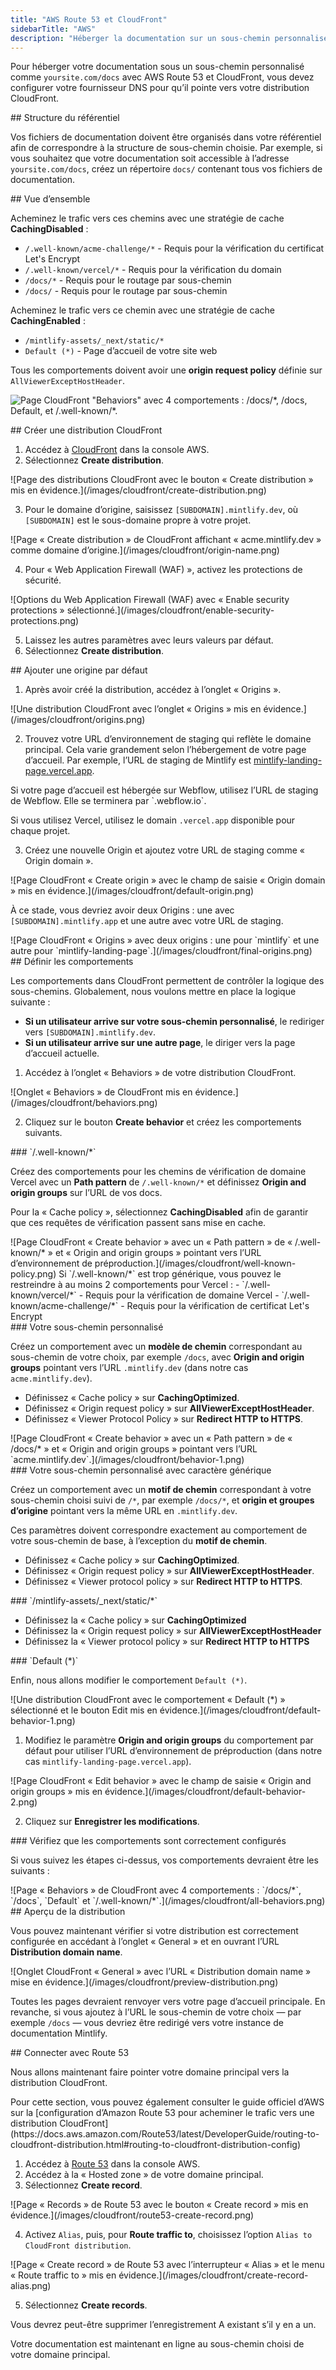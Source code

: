 ```yaml
---
title: "AWS Route 53 et CloudFront"
sidebarTitle: "AWS"
description: "Héberger la documentation sur un sous-chemin personnalisé avec les services AWS"
---
```



Pour héberger votre documentation sous un sous-chemin personnalisé comme `yoursite.com/docs` avec AWS Route 53 et CloudFront, vous devez configurer votre fournisseur DNS pour qu’il pointe vers votre distribution CloudFront.


<div id="repository-structure">
  ## Structure du référentiel
</div>

Vos fichiers de documentation doivent être organisés dans votre référentiel afin de correspondre à la structure de sous-chemin choisie. Par exemple, si vous souhaitez que votre documentation soit accessible à l’adresse `yoursite.com/docs`, créez un répertoire `docs/` contenant tous vos fichiers de documentation.

<div id="high-level-overview">
  ## Vue d’ensemble
</div>

Acheminez le trafic vers ces chemins avec une stratégie de cache **CachingDisabled** :

- `/.well-known/acme-challenge/*` - Requis pour la vérification du certificat Let's Encrypt
- `/.well-known/vercel/*` - Requis pour la vérification du domain
- `/docs/*` - Requis pour le routage par sous-chemin
- `/docs/` - Requis pour le routage par sous-chemin

Acheminez le trafic vers ce chemin avec une stratégie de cache **CachingEnabled** :

- `/mintlify-assets/_next/static/*`
- `Default (*)` - Page d’accueil de votre site web

Tous les comportements doivent avoir une **origin request policy** définie sur `AllViewerExceptHostHeader`.

![Page CloudFront "Behaviors" avec 4 comportements : `/docs/*`, `/docs`, `Default`, et `/.well-known/*`.](/images/cloudfront/all-behaviors.png)

<div id="create-cloudfront-distribution">
  ## Créer une distribution CloudFront
</div>

1. Accédez à [CloudFront](https://aws.amazon.com/cloudfront) dans la console AWS.
2. Sélectionnez **Create distribution**.

<Frame>
    ![Page des distributions CloudFront avec le bouton « Create distribution » mis en évidence.](/images/cloudfront/create-distribution.png)
  </Frame>

3. Pour le domaine d’origine, saisissez `[SUBDOMAIN].mintlify.dev`, où `[SUBDOMAIN]` est le sous-domaine propre à votre projet.

<Frame>
    ![Page « Create distribution » de CloudFront affichant « acme.mintlify.dev » comme domaine d’origine.](/images/cloudfront/origin-name.png)
  </Frame>

4. Pour « Web Application Firewall (WAF) », activez les protections de sécurité.

<Frame>
    ![Options du Web Application Firewall (WAF) avec « Enable security protections » sélectionné.](/images/cloudfront/enable-security-protections.png)
  </Frame>

5. Laissez les autres paramètres avec leurs valeurs par défaut.
6. Sélectionnez **Create distribution**.

<div id="add-default-origin">
  ## Ajouter une origine par défaut
</div>

1. Après avoir créé la distribution, accédez à l’onglet « Origins ».

<Frame>
    ![Une distribution CloudFront avec l’onglet « Origins » mis en évidence.](/images/cloudfront/origins.png)
  </Frame>

2. Trouvez votre URL d’environnement de staging qui reflète le domaine principal. Cela varie grandement selon l’hébergement de votre page d’accueil. Par exemple, l’URL de staging de Mintlify est [mintlify-landing-page.vercel.app](https://mintlify-landing-page.vercel.app).

<Info>
  Si votre page d’accueil est hébergée sur Webflow, utilisez l’URL de staging de Webflow. Elle se terminera par `.webflow.io`.

  Si vous utilisez Vercel, utilisez le domain `.vercel.app` disponible pour chaque projet.
</Info>

3. Créez une nouvelle Origin et ajoutez votre URL de staging comme « Origin domain ».

<Frame>
    ![Page CloudFront « Create origin » avec le champ de saisie « Origin domain » mis en évidence.](/images/cloudfront/default-origin.png)
  </Frame>

À ce stade, vous devriez avoir deux Origins : une avec `[SUBDOMAIN].mintlify.app` et une autre avec votre URL de staging.

<Frame>
  ![Page CloudFront « Origins » avec deux origins : une pour `mintlify` et une autre pour `mintlify-landing-page`.](/images/cloudfront/final-origins.png)
</Frame>

<div id="set-behaviors">
  ## Définir les comportements
</div>

Les comportements dans CloudFront permettent de contrôler la logique des sous-chemins. Globalement, nous voulons mettre en place la logique suivante :

- **Si un utilisateur arrive sur votre sous-chemin personnalisé**, le rediriger vers `[SUBDOMAIN].mintlify.dev`.
- **Si un utilisateur arrive sur une autre page**, le diriger vers la page d’accueil actuelle.

1. Accédez à l’onglet « Behaviors » de votre distribution CloudFront.

<Frame>
	![Onglet « Behaviors » de CloudFront mis en évidence.](/images/cloudfront/behaviors.png)
</Frame>

2. Cliquez sur le bouton **Create behavior** et créez les comportements suivants.

<div id="well-known">
  ### `/.well-known/*`
</div>

Créez des comportements pour les chemins de vérification de domaine Vercel avec un **Path pattern** de `/.well-known/*` et définissez **Origin and origin groups** sur l’URL de vos docs.

Pour la « Cache policy », sélectionnez **CachingDisabled** afin de garantir que ces requêtes de vérification passent sans mise en cache.

<Frame>
  ![Page CloudFront « Create behavior » avec un « Path pattern » de « /.well-known/* » et « Origin and origin groups » pointant vers l’URL d’environnement de préproduction.](/images/cloudfront/well-known-policy.png)
</Frame>

<Info>
Si `/.well-known/*` est trop générique, vous pouvez le restreindre à au moins 2 comportements pour Vercel :
  - `/.well-known/vercel/*` - Requis pour la vérification de domaine Vercel
  - `/.well-known/acme-challenge/*` - Requis pour la vérification de certificat Let's Encrypt
</Info>

<div id="your-custom-subpath">
  ### Votre sous-chemin personnalisé
</div>

Créez un comportement avec un **modèle de chemin** correspondant au sous-chemin de votre choix, par exemple `/docs`, avec **Origin and origin groups** pointant vers l’URL `.mintlify.dev` (dans notre cas `acme.mintlify.dev`).

- Définissez « Cache policy » sur **CachingOptimized**.
- Définissez « Origin request policy » sur **AllViewerExceptHostHeader**.
- Définissez « Viewer Protocol Policy » sur **Redirect HTTP to HTTPS**.

<Frame>
  ![Page CloudFront « Create behavior » avec un « Path pattern » de « /docs/* » et « Origin and origin groups » pointant vers l’URL `acme.mintlify.dev`.](/images/cloudfront/behavior-1.png)
</Frame>

<div id="your-custom-subpath-with-wildcard">
  ### Votre sous-chemin personnalisé avec caractère générique
</div>

Créez un comportement avec un **motif de chemin** correspondant à votre sous-chemin choisi suivi de `/*`, par exemple `/docs/*`, et **origin et groupes d’origine** pointant vers la même URL en `.mintlify.dev`.

Ces paramètres doivent correspondre exactement au comportement de votre sous-chemin de base, à l’exception du **motif de chemin**.

- Définissez « Cache policy » sur **CachingOptimized**.
- Définissez « Origin request policy » sur **AllViewerExceptHostHeader**.
- Définissez « Viewer protocol policy » sur **Redirect HTTP to HTTPS**.

<div id="mintlify-assets_nextstatic">
  ### `/mintlify-assets/_next/static/*`
</div>

- Définissez la « Cache policy » sur **CachingOptimized**
 - Définissez la « Origin request policy » sur **AllViewerExceptHostHeader**
 - Définissez la « Viewer protocol policy » sur **Redirect HTTP to HTTPS**

<div id="default">
  ### `Default (*)`
</div>

Enfin, nous allons modifier le comportement `Default (*)`.

<Frame>
  ![Une distribution CloudFront avec le comportement « Default (*) » sélectionné et le bouton Edit mis en évidence.](/images/cloudfront/default-behavior-1.png)
</Frame>

1. Modifiez le paramètre **Origin and origin groups** du comportement par défaut pour utiliser l’URL d’environnement de préproduction (dans notre cas `mintlify-landing-page.vercel.app`).

<Frame>
  ![Page CloudFront « Edit behavior » avec le champ de saisie « Origin and origin groups » mis en évidence.](/images/cloudfront/default-behavior-2.png)
</Frame>

2. Cliquez sur **Enregistrer les modifications**.

<div id="check-behaviors-are-set-up-correctly">
  ### Vérifiez que les comportements sont correctement configurés
</div>

Si vous suivez les étapes ci-dessus, vos comportements devraient être les suivants :

<Frame>
  ![Page « Behaviors » de CloudFront avec 4 comportements : `/docs/*`, `/docs`, `Default` et `/.well-known/*`.](/images/cloudfront/all-behaviors.png)
</Frame>

<div id="preview-distribution">
  ## Aperçu de la distribution
</div>

Vous pouvez maintenant vérifier si votre distribution est correctement configurée en accédant à l’onglet « General » et en ouvrant l’URL **Distribution domain name**.

<Frame>
  ![Onglet CloudFront « General » avec l’URL « Distribution domain name » mise en évidence.](/images/cloudfront/preview-distribution.png)
</Frame>

Toutes les pages devraient renvoyer vers votre page d’accueil principale. En revanche, si vous ajoutez à l’URL le sous-chemin de votre choix — par exemple `/docs` — vous devriez être redirigé vers votre instance de documentation Mintlify.

<div id="connect-with-route53">
  ## Connecter avec Route 53
</div>

Nous allons maintenant faire pointer votre domaine principal vers la distribution CloudFront.

<Note>
  Pour cette section, vous pouvez également consulter le guide officiel d’AWS sur la [configuration
  d’Amazon Route 53 pour acheminer le trafic vers une distribution
  CloudFront](https://docs.aws.amazon.com/Route53/latest/DeveloperGuide/routing-to-cloudfront-distribution.html#routing-to-cloudfront-distribution-config)
</Note>

1. Accédez à [Route 53](https://aws.amazon.com/route53) dans la console AWS.
2. Accédez à la « Hosted zone » de votre domaine principal.
3. Sélectionnez **Create record**.

<Frame>
  ![Page « Records » de Route 53 avec le bouton « Create record » mis en évidence.](/images/cloudfront/route53-create-record.png)
</Frame>

4. Activez `Alias`, puis, pour **Route traffic to**, choisissez l’option `Alias to CloudFront distribution`.

<Frame>
  ![Page « Create record » de Route 53 avec l’interrupteur « Alias » et le menu « Route traffic to » mis en évidence.](/images/cloudfront/create-record-alias.png)
</Frame>

5. Sélectionnez **Create records**.

<Note>
  Vous devrez peut-être supprimer l’enregistrement A existant s’il y en a un.
</Note>

Votre documentation est maintenant en ligne au sous-chemin choisi de votre domaine principal.

<Propagating />